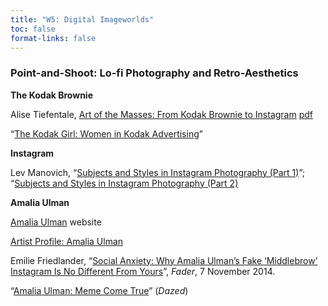 ```yaml
---
title: "W5: Digital Imageworlds"
toc: false
format-links: false
---
```


### Point-and-Shoot: Lo-fi Photography and Retro-Aesthetics

**The Kodak Brownie**

Alise Tiefentale, [Art of the Masses: From Kodak Brownie to Instagram](http://www.alisetifentale.net/article-archive/2016/11/9/art-of-the-masses-from-kodak-brownie-to-instagram) [pdf](pdf/art-masses-tifentale.pdf)

"[The Kodak Girl: Women in Kodak Advertising](https://library.torontomu.ca/asc/2013/10/the-kodak-girl-women-in-kodak-advertising/)"

**Instagram**

Lev Manovich, "[Subjects and Styles in Instagram Photography (Part 1)](http://manovich.net/index.php/projects/subjects-and-styles-in-instagram-photography-part-1)"; "[Subjects and Styles in Instagram Photography (Part 2)](http://manovich.net/index.php/projects/subjects-and-styles-in-instagram-photography-part-2)

**Amalia Ulman**

[Amalia Ulman](https://amaliaulman.eu/) website

[Artist Profile: Amalia Ulman](http://rhizome.org/editorial/2012/nov/07/artist-profile-amalia-ulman/) 

Emilie Friedlander, "[Social Anxiety: Why Amalia Ulman's Fake 'Middlebrow' Instagram Is No Different From Yours](http://www.thefader.com/2014/11/07/social-anxiety-why-amalia-ulmans-middlebrow-instagram-feed-is-no-different-from-yours)", *Fader*, 7 November 2014.

"[Amalia Ulman: Meme Come True](http://www.dazeddigital.com/artsandculture/article/23700/1/amalia-ulman-meme-come-true)" (*Dazed*)
